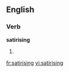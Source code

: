 ==English==

===Verb===
'''satirising'''

# {{present participle of|[[satirise]]}}

[[fr:satirising]]
[[vi:satirising]]